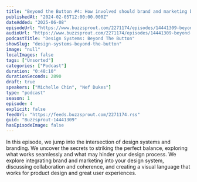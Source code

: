 ```yaml
---
title: "Beyond the Button #4: How involved should brand and marketing be in your design system?"
publishedAt: "2024-02-05T12:00:00.000Z"
dateAdded: "2025-06-08"
episodeUrl: "https://www.buzzsprout.com/2271174/episodes/14441309-beyond-the-button-4-how-involved-should-brand-and-marketing-be-in-your-design-system.mp3"
audioUrl: "https://www.buzzsprout.com/2271174/episodes/14441309-beyond-the-button-4-how-involved-should-brand-and-marketing-be-in-your-design-system.mp3"
podcastTitle: "Design Systems: Beyond The Button"
showSlug: "design-systems-beyond-the-button"
image: "null"
localImages: false
tags: ["Unsorted"]
categories: ["Podcast"]
duration: "0:48:10"
durationSeconds: 2890
draft: true
speakers: ["Michelle Chin", "Nef Dukes"]
type: "podcast"
season: 1
episode: 4
explicit: false
feedUrl: "https://feeds.buzzsprout.com/2271174.rss"
guid: "Buzzsprout-14441309"
hasEpisodeImage: false
---
```

In this episode, we jump into the intersection of design systems and branding. We uncover the secrets to striking the perfect balance, exploring what works seamlessly and what may hinder your design process. We explore integrating brand and marketing into your design system, discussing collaboration and coherence, and creating a visual language that works for product design and great user experiences.
